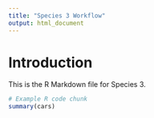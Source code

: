 ```yaml
---
title: "Species 3 Workflow"
output: html_document
---
```


# Introduction

This is the R Markdown file for Species 3.

```r
# Example R code chunk
summary(cars)
```

